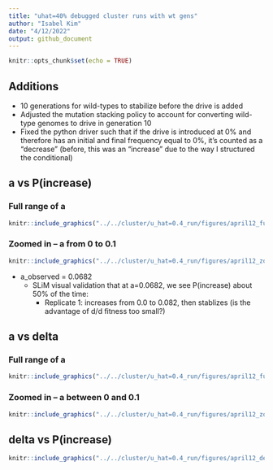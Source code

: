 ```yaml
---
title: "uhat=40% debugged cluster runs with wt gens"
author: "Isabel Kim"
date: "4/12/2022"
output: github_document
---
```


```r
knitr::opts_chunk$set(echo = TRUE)
```

## Additions

* 10 generations for wild-types to stabilize before the drive is added
* Adjusted the mutation stacking policy to account for converting wild-type genomes to drive in generation 10
* Fixed the python driver such that if the drive is introduced at 0% and therefore has an initial and final frequency equal to 0%, it's counted as a "decrease" (before, this was an "increase" due to the way I structured the conditional)

## a vs P(increase)

### Full range of a
```r
knitr::include_graphics("../../cluster/u_hat=0.4_run/figures/april12_full_a_vs_p_increase_uhat40.png")
```

### Zoomed in -- a from 0 to 0.1
```r
knitr::include_graphics("../../cluster/u_hat=0.4_run/figures/april12_zoomed_in_a_vs_p_increase_uhat40.png")
```
* a_observed = 0.0682
  + SLiM visual validation that at a=0.0682, we see P(increase) about 50% of the time:
    * Replicate 1: increases from 0.0 to 0.082, then stablizes (is the advantage of d/d fitness too small?)
    

## a vs delta

### Full range of a
```r
knitr::include_graphics("../../cluster/u_hat=0.4_run/figures/april12_full_a_vs_delta_uhat40.png")
```

### Zoomed in -- a between 0 and 0.1
```r
knitr::include_graphics("../../cluster/u_hat=0.4_run/figures/april12_zoomed_in_a_vs_delta_uhat40.png")
```

## delta vs P(increase)

```r
knitr::include_graphics("../../cluster/u_hat=0.4_run/figures/april12_delta_vs_p_increase_uhat40.png")
```
